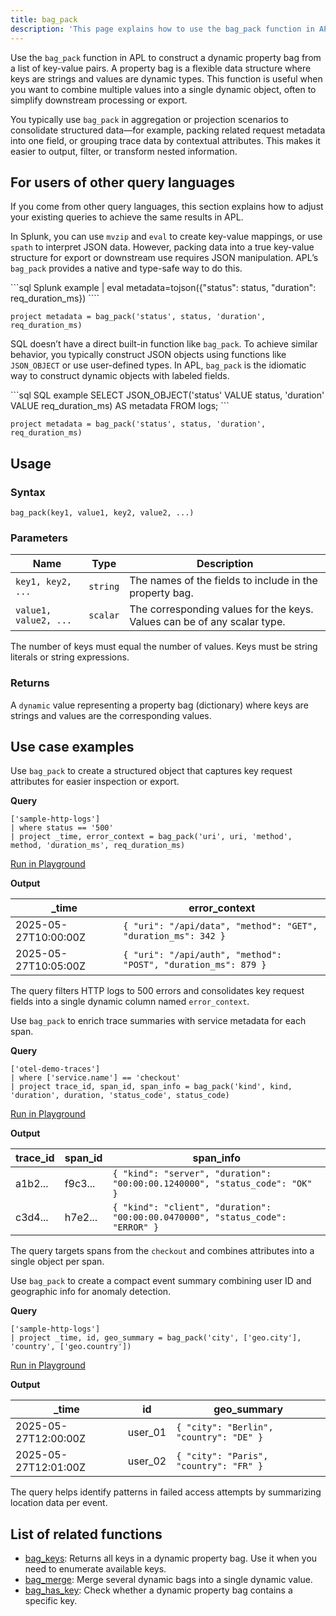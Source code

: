 ```yaml
---
title: bag_pack
description: 'This page explains how to use the bag_pack function in APL.'
---
```


Use the `bag_pack` function in APL to construct a dynamic property bag from a list of key-value pairs. A property bag is a flexible data structure where keys are strings and values are dynamic types. This function is useful when you want to combine multiple values into a single dynamic object, often to simplify downstream processing or export.

You typically use `bag_pack` in aggregation or projection scenarios to consolidate structured data—for example, packing related request metadata into one field, or grouping trace data by contextual attributes. This makes it easier to output, filter, or transform nested information.

## For users of other query languages

If you come from other query languages, this section explains how to adjust your existing queries to achieve the same results in APL.

<AccordionGroup>
<Accordion title="Splunk SPL users">

In Splunk, you can use `mvzip` and `eval` to create key-value mappings, or use `spath` to interpret JSON data. However, packing data into a true key-value structure for export or downstream use requires JSON manipulation. APL’s `bag_pack` provides a native and type-safe way to do this.

<CodeGroup>
```sql Splunk example
| eval metadata=tojson({"status": status, "duration": req_duration_ms})
````

```kusto APL equivalent
project metadata = bag_pack('status', status, 'duration', req_duration_ms)
```

</CodeGroup>

</Accordion>
<Accordion title="ANSI SQL users">

SQL doesn’t have a direct built-in function like `bag_pack`. To achieve similar behavior, you typically construct JSON objects using functions like `JSON_OBJECT` or use user-defined types. In APL, `bag_pack` is the idiomatic way to construct dynamic objects with labeled fields.

<CodeGroup>
```sql SQL example
SELECT JSON_OBJECT('status' VALUE status, 'duration' VALUE req_duration_ms) AS metadata FROM logs;
```

```kusto APL equivalent
project metadata = bag_pack('status', status, 'duration', req_duration_ms)
```

</CodeGroup>

</Accordion>
</AccordionGroup>

## Usage

### Syntax

```kusto
bag_pack(key1, value1, key2, value2, ...)
```

### Parameters

| Name                  | Type     | Description                                                              |
| --------------------- | -------- | ------------------------------------------------------------------------ |
| `key1, key2, ...`     | `string` | The names of the fields to include in the property bag.                  |
| `value1, value2, ...` | `scalar` | The corresponding values for the keys. Values can be of any scalar type. |

The number of keys must equal the number of values. Keys must be string literals or string expressions.

### Returns

A `dynamic` value representing a property bag (dictionary) where keys are strings and values are the corresponding values.

## Use case examples

<Tabs>
<Tab title="Log analysis">

Use `bag_pack` to create a structured object that captures key request attributes for easier inspection or export.

**Query**

```kusto
['sample-http-logs']
| where status == '500'
| project _time, error_context = bag_pack('uri', uri, 'method', method, 'duration_ms', req_duration_ms)
```

[Run in Playground](https://play.axiom.co/axiom-play-qf1k/query?initForm=%7B%22apl%22%3A%22%5B'sample-http-logs'%5D%20%7C%20where%20status%20%3D%3D%20'500'%20%7C%20project%20_time%2C%20error_context%20%3D%20bag_pack%28'uri'%2C%20uri%2C%20'method'%2C%20method%2C%20'duration_ms'%2C%20req_duration_ms%29%22%7D)

**Output**

| _time               | error_context                                                 |
| -------------------- | -------------------------------------------------------------- |
| 2025-05-27T10:00:00Z | `{ "uri": "/api/data", "method": "GET", "duration_ms": 342 }`  |
| 2025-05-27T10:05:00Z | `{ "uri": "/api/auth", "method": "POST", "duration_ms": 879 }` |

The query filters HTTP logs to 500 errors and consolidates key request fields into a single dynamic column named `error_context`.

</Tab>
<Tab title="OpenTelemetry traces">

Use `bag_pack` to enrich trace summaries with service metadata for each span.

**Query**

```kusto
['otel-demo-traces']
| where ['service.name'] == 'checkout'
| project trace_id, span_id, span_info = bag_pack('kind', kind, 'duration', duration, 'status_code', status_code)
```

[Run in Playground](https://play.axiom.co/axiom-play-qf1k/query?initForm=%7B%22apl%22%3A%22%5B'otel-demo-traces'%5D%20%7C%20where%20%5B'service.name'%5D%20%3D%3D%20'checkout'%20%7C%20project%20trace_id%2C%20span_id%2C%20span_info%20%3D%20bag_pack%28'kind'%2C%20kind%2C%20'duration'%2C%20duration%2C%20'status_code'%2C%20status_code%29%22%7D)

**Output**

| trace_id | span_id | span_info                                                                     |
| --------- | -------- | ------------------------------------------------------------------------------ |
| a1b2...   | f9c3...  | `{ "kind": "server", "duration": "00:00:00.1240000", "status_code": "OK" }`    |
| c3d4...   | h7e2...  | `{ "kind": "client", "duration": "00:00:00.0470000", "status_code": "ERROR" }` |

The query targets spans from the `checkout` and combines attributes into a single object per span.

</Tab>
<Tab title="Security logs">

Use `bag_pack` to create a compact event summary combining user ID and geographic info for anomaly detection.

**Query**

```kusto
['sample-http-logs']
| project _time, id, geo_summary = bag_pack('city', ['geo.city'], 'country', ['geo.country'])
```

[Run in Playground](https://play.axiom.co/axiom-play-qf1k/query?initForm=%7B%22apl%22%3A%22%5B'sample-http-logs'%5D%20%7C%20project%20_time%2C%20id%2C%20geo_summary%20%3D%20bag_pack('city'%2C%20%5B'geo.city'%5D%2C%20'country'%2C%20%5B'geo.country'%5D)%22%7D)

**Output**

| _time               | id       | geo_summary                            |
| -------------------- | -------- | --------------------------------------- |
| 2025-05-27T12:00:00Z | user_01 | `{ "city": "Berlin", "country": "DE" }` |
| 2025-05-27T12:01:00Z | user_02 | `{ "city": "Paris", "country": "FR" }`  |

The query helps identify patterns in failed access attempts by summarizing location data per event.

</Tab>
</Tabs>

## List of related functions

- [bag_keys](/apl/scalar-functions/array-functions/bag-keys): Returns all keys in a dynamic property bag. Use it when you need to enumerate available keys.
- [bag_merge](/apl/scalar-functions/array-functions/bag-merge): Merge several dynamic bags into a single dynamic value.
- [bag_has_key](/apl/scalar-functions/array-functions/bag-has-key): Check whether a dynamic property bag contains a specific key.
